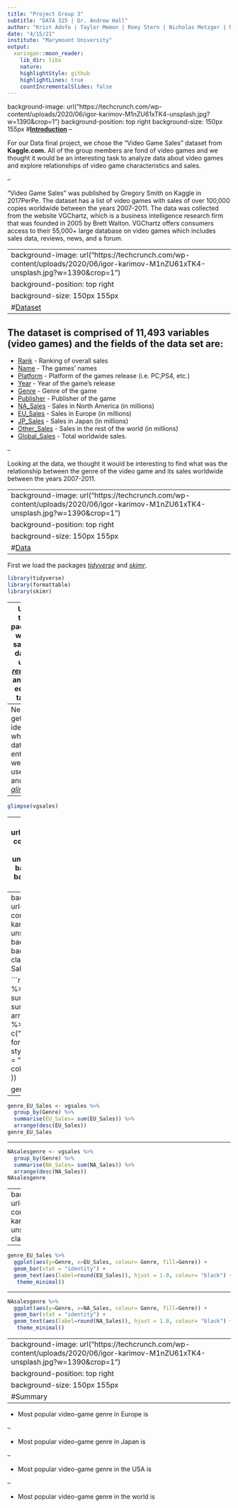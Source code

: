 ```yaml
---
title: "Project Group 3"
subtitle: "DATA 325 | Dr. Andrew Hall"
author: "Krist Adofo | Taylor Memon | Roey Stern | Nicholas Metzger | Nicholas McKenna"
date: "4/15/21"
institute: "Marymount University"
output:
  xaringan::moon_reader:
    lib_dir: libs
    nature:
    highlightStyle: github
    highlightLines: true
    countIncrementalSlides: false
---
```

background-image: url("https://techcrunch.com/wp-content/uploads/2020/06/igor-karimov-M1nZU61xTK4-unsplash.jpg?w=1390&crop=1")
background-position: top right
background-size: 150px 155px
#**<u>Introduction</u>**
--

For our Data final project, we chose the “Video Game Sales” dataset from **Kaggle.com.** All of the group members are fond of video games and we thought it would be an interesting task to analyze data about video games and explore relationships of video game characteristics and sales.

--

“Video Game Sales” was published by Gregory Smith on Kaggle in 2017PerPe. The dataset has a list of video games with sales of over 100,000 copies worldwide between the years 2007-2011. The data was collected from the website VGChartz, which is a business intelligence research firm that was founded in 2005 by Brett Walton. VGChartz offers consumers access to their 55,000+ large database on video games which includes sales data, reviews, news, and a forum. 

---
background-image: url("https://techcrunch.com/wp-content/uploads/2020/06/igor-karimov-M1nZU61xTK4-unsplash.jpg?w=1390&crop=1")
background-position: top right
background-size: 150px 155px
#<u>Dataset</u>
--

The dataset is comprised of 11,493 variables (video games) and the fields of the data set are: 
--

* <u>Rank</u> - Ranking of overall sales
* <u>Name</u> - The games' names
* <u>Platform</u> - Platform of the games release (i.e. PC,PS4, etc.)
* <u>Year</u> - Year of the game's release
* <u>Genre</u> - Genre of the game
* <u>Publisher</u> - Publisher of the game
* <u>NA_Sales</u> - Sales in North America (in millions)
* <u>EU_Sales</u> - Sales in Europe (in millions)
* <u>JP_Sales</u> - Sales in Japan (in millions)
* <u>Other_Sales</u> - Sales in the rest of the world (in millions)
* <u>Global_Sales</u> - Total worldwide sales.

--

Looking at the data, we thought it would be interesting to find what was the relationship between the genre of the video game and its sales worldwide between the years 2007-2011.

---
background-image: url("https://techcrunch.com/wp-content/uploads/2020/06/igor-karimov-M1nZU61xTK4-unsplash.jpg?w=1390&crop=1")
background-position: top right
background-size: 150px 155px
#<u>Data</u> 
--

First we load the packages *<u>tidyverse</u>* and *<u>skimr</u>*. 

```r
library(tidyverse)
library(formattable)
library(skimr)
```
--
Using these packages we can save the dataset using *<u>read_csv</u>* and later edit our tabels.

```r
vgsales <- read_csv ("https://raw.githubusercontent.com/MU-DATA325/Group3/main/data/vgsales.csv")
```
---
Next, to get an idea of what the dataset entails, we will use *<u>skim</u>* and *<u>glimpse</u>*.
```r
skim(vgsales)
```
---
```r
glimpse(vgsales)
```

---
background-image: url("https://techcrunch.com/wp-content/uploads/2020/06/igor-karimov-M1nZU61xTK4-unsplash.jpg?w=1390&crop=1")
background-position: top right
background-size: 150px 155px
**<u>Data Analysis Plan</u>**

* <u>Outcome (y)</u>: Global Sales
* <u>Predictor (x)</u>: Genre
* <u>Preliminary Exploratory Data Analysis</u>: 
  + Count all genres
  + Find the most produced genre.
  + Count sales worldwide between the years of 2007-2011
* <u>Hypothesis</u>: The most produced genre also had the highest amount of sales worldwide. 
* <u>Methods</u>: 
  + 1. Find total sales for each genre 
  + 2. Compare total sales of each genre. 
  + 3. Find the most popular genre in the world. 

***In order to not reject our hypothesis, our results should indicate that the most produced genre also has the highest amount of sales.***
---
background-image: url("https://techcrunch.com/wp-content/uploads/2020/06/igor-karimov-M1nZU61xTK4-unsplash.jpg?w=1390&crop=1")
background-position: top right
background-size: 150px 155px
class: center
#Genre and Global Sales Table

```r
genre_globalsales <- vgsales %>% 
  group_by(Genre) %>% 
  summarise(Global_Sales= sum(Global_Sales)) %>%
  arrange(desc(Global_Sales)) %>%
  formattable(
    align = c("c","c"),
    list(
      'Genre' = formatter("span", style = ~ style(color = "orange", font.weight = "bold")),
      'Global_Sales' = color_tile("light blue", "light blue") 
  ))
                        
genre_globalsales
```
---

```r
genre_EU_Sales <- vgsales %>% 
  group_by(Genre) %>% 
  summarise(EU_Sales= sum(EU_Sales)) %>%
  arrange(desc(EU_Sales)) 
genre_EU_Sales
```

---

```r
NAsalesgenre <- vgsales %>% 
  group_by(Genre) %>% 
  summarise(NA_Sales= sum(NA_Sales)) %>%
  arrange(desc(NA_Sales))
NAsalesgenre
```

---
background-image: url("https://techcrunch.com/wp-content/uploads/2020/06/igor-karimov-M1nZU61xTK4-unsplash.jpg?w=1390&crop=1")
class: center, top
```r
genre_globalsales %>%
  ggplot(aes(y=Genre, x=Global_Sales, color= Genre, fill=Genre)) +
  geom_bar(stat = "identity") +
  geom_text(aes(label=round(Global_Sales)), hjust = 1.0, colour= "black") +
  theme_minimal() +
  labs(
    title = "Video Game Genres Global Sales",
    subtitle = "For the years 2007-2011",
    x = "Sales in Millions",
    y = "Genres",
    caption = "Action was the most popular video-game genre worldwide between 2007-2011"
  )
```

---

```r
genre_EU_Sales %>%
  ggplot(aes(y=Genre, x=EU_Sales, colour= Genre, fill=Genre)) +
  geom_bar(stat = "identity") +
  geom_text(aes(label=round(EU_Sales)), hjust = 1.0, colour= "black") +
   theme_minimal()
```

---

```r
NAsalesgenre %>%
  ggplot(aes(y=Genre, x=NA_Sales, colour= Genre, fill=Genre)) +
  geom_bar(stat = "identity") +
  geom_text(aes(label=round(NA_Sales)), hjust = 1.0, colour= "black") +
   theme_minimal()
```
---
background-image: url("https://techcrunch.com/wp-content/uploads/2020/06/igor-karimov-M1nZU61xTK4-unsplash.jpg?w=1390&crop=1")
background-position: top right
background-size: 150px 155px
#Summary
--

* Most popular video-game genre in Europe is 

--

* Most popular video-game genre in Japan is

--

* Most popular video-game genre in the USA is

--

* Most popular video-game genre in the world is 